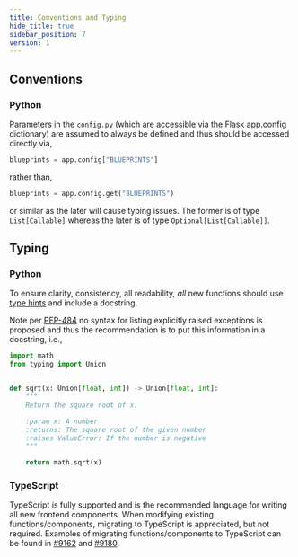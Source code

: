 ```yaml
---
title: Conventions and Typing
hide_title: true
sidebar_position: 7
version: 1
---
```


## Conventions

### Python

Parameters in the `config.py` (which are accessible via the Flask app.config dictionary) are assumed to always be defined and thus should be accessed directly via,

```python
blueprints = app.config["BLUEPRINTS"]
```

rather than,

```python
blueprints = app.config.get("BLUEPRINTS")
```

or similar as the later will cause typing issues. The former is of type `List[Callable]` whereas the later is of type `Optional[List[Callable]]`.

## Typing

### Python

To ensure clarity, consistency, all readability, _all_ new functions should use
[type hints](https://docs.python.org/3/library/typing.html) and include a
docstring.

Note per [PEP-484](https://www.python.org/dev/peps/pep-0484/#exceptions) no
syntax for listing explicitly raised exceptions is proposed and thus the
recommendation is to put this information in a docstring, i.e.,

```python
import math
from typing import Union


def sqrt(x: Union[float, int]) -> Union[float, int]:
    """
    Return the square root of x.

    :param x: A number
    :returns: The square root of the given number
    :raises ValueError: If the number is negative
    """

    return math.sqrt(x)
```

### TypeScript

TypeScript is fully supported and is the recommended language for writing all new frontend components. When modifying existing functions/components, migrating to TypeScript is appreciated, but not required. Examples of migrating functions/components to TypeScript can be found in [#9162](https://github.com/apache/bridge/pull/9162) and [#9180](https://github.com/apache/bridge/pull/9180).
